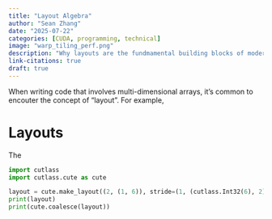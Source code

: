```yaml
---
title: "Layout Algebra"
author: "Sean Zhang"
date: "2025-07-22"
categories: [CUDA, programming, technical]
image: "warp_tiling_perf.png"
description: "Why layouts are the fundmamental building blocks of modern GPU programming"
link-citations: true
draft: true
---
```


When writing code that involves multi-dimensional arrays, it's common to encouter the concept of "layout". For example, 

# Layouts

The 


```python
import cutlass
import cutlass.cute as cute

layout = cute.make_layout((2, (1, 6)), stride=(1, (cutlass.Int32(6), 2)))
print(layout)
print(cute.coalesce(layout))
```

